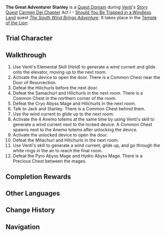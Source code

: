 {{Domain Infobox
|image        = Domain Temple of the Lion.png
|type         = Quest
|description  = [[Ellin]] asked you to search for the greenhorn adventurer [[Jack]] within the [[Temple of the Lion]].<br />It seems he is traveling together with the legendary adventurer, [[Stanley]].
|quest        = The South Wind Brings Adventure
|quest_type   = Story
|region       = Mondstadt
|area         = Galesong Hill
|subarea      = Falcon Coast
|domain       = Temple of the Lion
|requiredAR   = 36
|recLevel     = 28
|recElements  = Pyro, Electro, Cryo, Anemo
|trial        = Venti
}}
'''The Great Adventurer Stanley''' is a [[Quest Domain]] during [[Venti]]'s [[Story Quest]] [[Carmen Dei Chapter]] Act I - [[Should You Be Trapped in a Windless Land]] quest ''[[The South Wind Brings Adventure]]''. It takes place in the [[Temple of the Lion]].

==Trial Character==
{{Trial Character
|wl                     = 4, 5, 7, 8

|character_name          = Venti
|character_level5        = 68
<!-- The constellation seems always 3 for trial characters. Below data is probably incorrect. -->
|constellation4          = 4
|constellation5          = 3
|weapon_name             = Elegy for the End
|weapon_level5           = 68
|refinement5             = 1
|artifact_flower4        = Medal of the Brave
|artifact_flower5        = Royal Flora
|artifact_feather4       = Prospect of the Brave
|artifact_feather5       = Royal Plume
|artifact_sands4         = Fortitude of the Brave
|artifact_sands5         = Royal Pocket Watch
|artifact_goblet4        = Outset of the Brave
|artifact_goblet5        = Royal Silver Urn
|artifact_circlet4       = Crown of the Brave
|artifact_circlet5       = Royal Masque
|set1_4                  = Brave Heart
|set1_5                  = Noblesse Oblige
|set1_piece_bonus_4      = 4
|set1_piece_bonus_5      = 4
|artifact_level5         = 16
|normal_attack_talent5   = 5
|elemental_skill_talent5 = 5
|elemental_burst_talent5 = 8
|hp5                     = 17,092
|atk5                    = 1,362
|def5                    = 568
|em5                     = 102
|er5                     = 194.0%
|crit_rate5              = 51.8%
|crit_dmg5               = 91.9%

|character_level7        = 87
|constellation7          = 3

|weapon_name7            = Elegy for the End
|weapon_level7           = 87
|refinement7             = 1

|artifact_flower7        = Royal Flora
|artifact_feather7       = Royal Plume
|artifact_sands7         = Royal Pocket Watch
|artifact_goblet7        = Royal Silver Urn
|artifact_circlet7       = Royal Masque
|artifact_level7         = 20
|set1_7                  = Noblesse Oblige
|set1_piece_bonus_7      = 4

|normal_attack_talent7   = 8
|elemental_skill_talent7 = 8
|elemental_burst_talent7 = 11

|hp7                     = 22,857
|atk7                    = 1,799
|def7                    = 782
|em7                     = 165
|crit_rate7              = 57.1%
|crit_dmg7               = 91.9%
|er7                     = 219.7%

|character_level8        = 89
|constellation8          = 3

|weapon_name8            = Elegy for the End
|weapon_level8           = 89
|refinement8             = 1

|artifact_flower8        = Royal Flora
|artifact_feather8       = Royal Plume
|artifact_sands8         = Royal Pocket Watch
|artifact_goblet8        = Royal Silver Urn
|artifact_circlet8       = Royal Masque
|artifact_level8         = 20
|set1_8                  = Noblesse Oblige
|set1_piece_bonus_8      = 4

|normal_attack_talent8   = 8
|elemental_skill_talent8 = 8
|elemental_burst_talent8 = 11

|hp8                     = 23,091
|atk8                    = 1,820
|def8                    = 793
|em8                     = 165
|crit_rate8              = 57.1%
|crit_dmg8               = 91.9%
|er8                     = 219.7%

}}

==Walkthrough==
# Use Venti's Elemental Skill (Hold) to generate a wind current and glide onto the elevator, moving up to the next room.
# Activate the device to open the door. There is a Common Chest near the Door of Resurrection.
# Defeat the Hilichurls before the next door.
# Defeat the Samachurl and Hilichurls in the next room. There is a Common Chest in the northern corner of the room.
# Defeat the Cryo Abyss Mage and Hilichurls in the next room.
# Talk to Jack and Stanley. There is a Common Chest behind them.
# Use the wind current to glide up to the next room.
# Activate the 4 Anemo totems at the same time by using Venti's skill to generate a wind current next to the locked device. A Common Chest spawns next to the Anemo totems after unlocking the device.
# Activate the unlocked device to open the door.
# Defeat the Mitachurl and Hilichurls in the next room.
# Use Venti's skill to generate a wind current, glide up, and go through the white rings in the air to reach the final room.
# Defeat the Pyro Abyss Mage and Hydro Abyss Mage. There is a Precious Chest between the mages.

==Completion Rewards==
{{Card|Mora|10,000}}
{{Card|Adventurer's Experience|2}}
{{Card|Mystic Enhancement Ore|2}}
{{Card|Vayuda Turquoise Fragment|1}}

==Other Languages==
{{Other Languages
|en      = The Great Adventurer Stanley
|zhs     = 大冒险家斯坦利
|zhs_rm  = Dà Màoxiǎnjiā Sītǎnlì
|zht     = 大冒險家史丹利
|zht_rm  = Dà Màoxiǎnjiā Sītǎnlì
|zh_tl   = The Great Adventurer Stanley
|ja      = 大冒険者スタンレー
|ja_rm   = Dai Boukensha Sutanree
|ja_tl   = The Great Adventurer Stanley
|ko      = 대모험가 스탠리
|ko_rm   = 
|ko_tl   = 
|es      = Gran aventurero Stanley
|es_tl   = Great Adventurer Stanley
|fr      = Stanley, le légendaire aventurier
|fr_tl   = Stanley, the Legendary Adventurer
|ru      = Великий искатель приключений Стэнли
|ru_tl   = 
|th      = นักผจญภัยผู้ยิ่งใหญ่ Stanley
|th_rm   = Nak Phachon Phai Phu Ying Yai Stanley
|th_tl   = The Great Adventurer Stanley
|vi      = Nhà Mạo Hiểm Stanley
|vi_tl   = 
|de      = Großer Abenteurer Stanley
|de_tl   = Great Adventurer Stanley
|id      = Petualang Legendaris Stanley
|id_tl   = The Legendary Adventurer Stanley
|pt      = O Grande Aventureiro Stanley
|pt_tl   = The Great Adventurer Stanley
}}

==Change History==
{{Change History|1.0}}

==Navigation==
{{Domain Navbox|Temporary}}